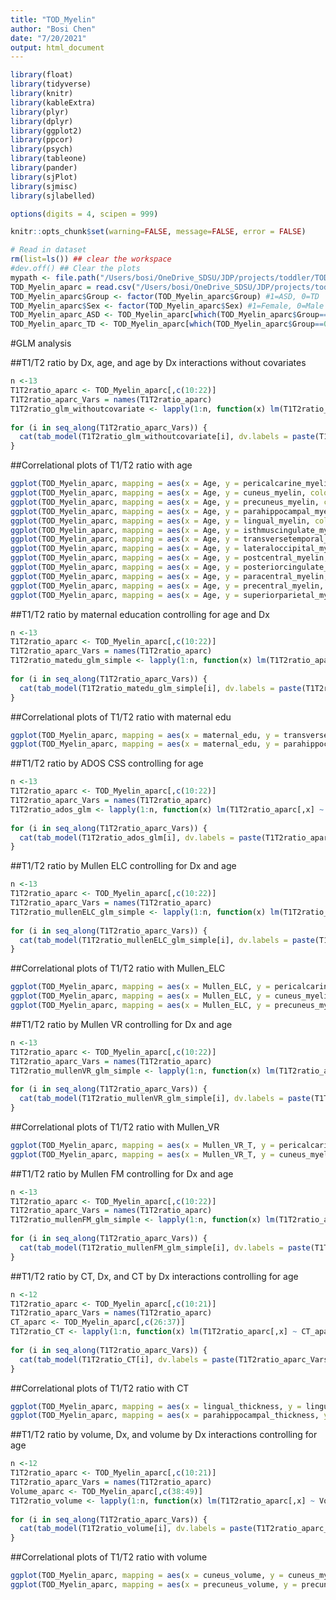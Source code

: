 ```yaml
---
title: "TOD_Myelin"
author: "Bosi Chen"
date: "7/20/2021"
output: html_document
---
```


```r
library(float)
library(tidyverse)
library(knitr)
library(kableExtra)
library(plyr)
library(dplyr)
library(ggplot2)
library(ppcor)
library(psych)
library(tableone)
library(pander)
library(sjPlot)
library(sjmisc)
library(sjlabelled)

options(digits = 4, scipen = 999)

knitr::opts_chunk$set(warning=FALSE, message=FALSE, error = FALSE)
```

```r
# Read in dataset
rm(list=ls()) ## clear the workspace
#dev.off() ## Clear the plots
mypath <- file.path("/Users/bosi/OneDrive_SDSU/JDP/projects/toddler/TOD_Myelin")
TOD_Myelin_aparc = read.csv("/Users/bosi/OneDrive_SDSU/JDP/projects/toddler/TOD_Myelin/Toddler_Myelin_aparc_2020July.csv", na.strings = c("", "NA"), header = TRUE)
TOD_Myelin_aparc$Group <- factor(TOD_Myelin_aparc$Group) #1=ASD, 0=TD
TOD_Myelin_aparc$Sex <- factor(TOD_Myelin_aparc$Sex) #1=Female, 0=Male
TOD_Myelin_aparc_ASD <- TOD_Myelin_aparc[which(TOD_Myelin_aparc$Group==1),]
TOD_Myelin_aparc_TD <- TOD_Myelin_aparc[which(TOD_Myelin_aparc$Group==0),]
```

#GLM analysis 
<!-- ##T1/T2 ratio by Dx, age, and age by Dx interactions controlling for sex and CNR  -->
<!-- ```{r, GLM of T1/T2 ratio by Dx age and age by Dx interaction, echo = FALSE, include = TRUE, results='asis'} -->
<!-- n <-13 -->
<!-- T1T2ratio_aparc <- TOD_Myelin_aparc[,c(10:22)] -->
<!-- T1T2ratio_aparc_Vars = names(T1T2ratio_aparc) -->
<!-- T1T2ratio_glm <- lapply(1:n, function(x) lm(T1T2ratio_aparc[,x] ~ Age + Group + Sex + gray_white_cnr + Age*Group, data=TOD_Myelin_aparc)) -->

<!-- for (i in seq_along(T1T2ratio_aparc_Vars)) { -->
<!--   cat(tab_model(T1T2ratio_glm[i], dv.labels = paste(T1T2ratio_aparc_Vars[[i]]))$knitr,"\n--------\n") -->
<!-- } -->

<!-- ``` -->

##T1/T2 ratio by Dx, age, and age by Dx interactions without covariates
```r
n <-13
T1T2ratio_aparc <- TOD_Myelin_aparc[,c(10:22)]
T1T2ratio_aparc_Vars = names(T1T2ratio_aparc)
T1T2ratio_glm_withoutcovariate <- lapply(1:n, function(x) lm(T1T2ratio_aparc[,x] ~ Age + Group + Age*Group, data=TOD_Myelin_aparc))
 
for (i in seq_along(T1T2ratio_aparc_Vars)) {
  cat(tab_model(T1T2ratio_glm_withoutcovariate[i], dv.labels = paste(T1T2ratio_aparc_Vars[[i]]))$knitr,"\n--------\n")
}

```

<!-- ##T1/T2 ratio by Dx, age, and age by Dx interactions controlling for sex, CNR, and TBV  -->
<!-- ```{r, GLM of T1/T2 ratio by Dx age and age by Dx interaction control for TBV, echo = FALSE, include = TRUE, results='asis'} -->
<!-- n <-13 -->
<!-- T1T2ratio_aparc <- TOD_Myelin_aparc[,c(10:22)] -->
<!-- T1T2ratio_aparc_Vars = names(T1T2ratio_aparc) -->
<!-- T1T2ratio_glm_tbv <- lapply(1:n, function(x) lm(T1T2ratio_aparc[,x] ~ Age + Group + Sex + gray_white_cnr + TBV + Age*Group, data=TOD_Myelin_aparc)) -->

<!-- for (i in seq_along(T1T2ratio_aparc_Vars)) { -->
<!--   cat(tab_model(T1T2ratio_glm_tbv[i], dv.labels = paste(T1T2ratio_aparc_Vars[[i]]))$knitr,"\n--------\n") -->
<!-- } -->

<!-- ``` -->


<!-- ##T1/T2 ratio by Dx and age controlling for sex and CNR  -->
<!-- ```{r, GLM of T1/T2 ratio by Dx and age, echo = FALSE, include = TRUE, results='asis'} -->
<!-- n <-13 -->
<!-- T1T2ratio_aparc <- TOD_Myelin_aparc[,c(10:22)] -->
<!-- T1T2ratio_aparc_Vars = names(T1T2ratio_aparc) -->
<!-- T1T2ratio_glm_simple <- lapply(1:n, function(x) lm(T1T2ratio_aparc[,x] ~ Age + Group + Sex + gray_white_cnr, data=TOD_Myelin_aparc)) -->

<!-- for (i in seq_along(T1T2ratio_aparc_Vars)) { -->
<!--   cat(tab_model(T1T2ratio_glm_simple[i], dv.labels = paste(T1T2ratio_aparc_Vars[[i]]))$knitr,"\n--------\n") -->
<!-- } -->

<!-- ``` -->

<!-- ##T1/T2 ratio by age in TD controlling for sex and CNR  -->
<!-- ```{r, GLM of T1/T2 ratio by age in TD, echo = FALSE, include = TRUE, results='asis'} -->
<!-- n <-13 -->
<!-- T1T2ratio_aparc_TD <- TOD_Myelin_aparc_TD[,c(10:22)] -->
<!-- T1T2ratio_aparc_Vars = names(T1T2ratio_aparc_TD) -->
<!-- T1T2ratio_age_TD <- lapply(1:n, function(x) lm(T1T2ratio_aparc_TD[,x] ~ Age + Sex + gray_white_cnr, data=TOD_Myelin_aparc_TD)) -->

<!-- for (i in seq_along(T1T2ratio_aparc_Vars)) { -->
<!--   cat(tab_model(T1T2ratio_age_TD[i], dv.labels = paste(T1T2ratio_aparc_Vars[[i]]))$knitr,"\n--------\n") -->
<!-- } -->

<!-- ``` -->

##Correlational plots of T1/T2 ratio with age 
```r

ggplot(TOD_Myelin_aparc, mapping = aes(x = Age, y = pericalcarine_myelin, colour = Dx)) + geom_point() + geom_smooth(method='lm', formula = y~x) + theme_bw()
ggplot(TOD_Myelin_aparc, mapping = aes(x = Age, y = cuneus_myelin, colour = Dx)) + geom_point() + geom_smooth(method='lm', formula = y~x) + theme_bw()
ggplot(TOD_Myelin_aparc, mapping = aes(x = Age, y = precuneus_myelin, colour = Dx)) + geom_point() + geom_smooth(method='lm', formula = y~x) + theme_bw()
ggplot(TOD_Myelin_aparc, mapping = aes(x = Age, y = parahippocampal_myelin, colour = Dx)) + geom_point() + geom_smooth(method='lm', formula = y~x) + theme_bw()
ggplot(TOD_Myelin_aparc, mapping = aes(x = Age, y = lingual_myelin, colour = Dx)) + geom_point() + geom_smooth(method='lm', formula = y~x) + theme_bw()
ggplot(TOD_Myelin_aparc, mapping = aes(x = Age, y = isthmuscingulate_myelin, colour = Dx)) + geom_point() + geom_smooth(method='lm', formula = y~x) + theme_bw()
ggplot(TOD_Myelin_aparc, mapping = aes(x = Age, y = transversetemporal_myelin, colour = Dx)) + geom_point() + geom_smooth(method='lm', formula = y~x) + theme_bw()
ggplot(TOD_Myelin_aparc, mapping = aes(x = Age, y = lateraloccipital_myelin, colour = Dx)) + geom_point() + geom_smooth(method='lm', formula = y~x) + theme_bw()
ggplot(TOD_Myelin_aparc, mapping = aes(x = Age, y = postcentral_myelin, colour = Dx)) + geom_point() + geom_smooth(method='lm', formula = y~x) + theme_bw()
ggplot(TOD_Myelin_aparc, mapping = aes(x = Age, y = posteriorcingulate_myelin, colour = Dx)) + geom_point() + geom_smooth(method='lm', formula = y~x) + theme_bw()
ggplot(TOD_Myelin_aparc, mapping = aes(x = Age, y = paracentral_myelin, colour = Dx)) + geom_point() + geom_smooth(method='lm', formula = y~x) + theme_bw()
ggplot(TOD_Myelin_aparc, mapping = aes(x = Age, y = precentral_myelin, colour = Dx)) + geom_point() + geom_smooth(method='lm', formula = y~x) + theme_bw()
ggplot(TOD_Myelin_aparc, mapping = aes(x = Age, y = superiorparietal_myelin, colour = Dx)) + geom_point() + geom_smooth(method='lm', formula = y~x) + theme_bw()

```

<!-- ##T1/T2 ratio by Dx, maternal education, and Dx by maternal education interactions controlling for age  -->
<!-- ```{r, GLM of T1/T2 ratio by Dx maternal edu and Dx by maternal edu interaction control for age, echo = FALSE, include = TRUE, results='asis'} -->
<!-- n <-13 -->
<!-- T1T2ratio_aparc <- TOD_Myelin_aparc[,c(10:22)] -->
<!-- T1T2ratio_aparc_Vars = names(T1T2ratio_aparc) -->
<!-- T1T2ratio_matedu_glm <- lapply(1:n, function(x) lm(T1T2ratio_aparc[,x] ~ Group + maternal_edu + Age + Group*maternal_edu, data=TOD_Myelin_aparc)) -->

<!-- for (i in seq_along(T1T2ratio_aparc_Vars)) { -->
<!--   cat(tab_model(T1T2ratio_matedu_glm[i], dv.labels = paste(T1T2ratio_aparc_Vars[[i]]))$knitr,"\n--------\n") -->
<!-- } -->

<!-- ``` -->

##T1/T2 ratio by maternal education controlling for age and Dx 
```r
n <-13
T1T2ratio_aparc <- TOD_Myelin_aparc[,c(10:22)]
T1T2ratio_aparc_Vars = names(T1T2ratio_aparc)
T1T2ratio_matedu_glm_simple <- lapply(1:n, function(x) lm(T1T2ratio_aparc[,x] ~maternal_edu + Group + Age, data=TOD_Myelin_aparc))
 
for (i in seq_along(T1T2ratio_aparc_Vars)) {
  cat(tab_model(T1T2ratio_matedu_glm_simple[i], dv.labels = paste(T1T2ratio_aparc_Vars[[i]]))$knitr,"\n--------\n")
}

```

##Correlational plots of T1/T2 ratio with maternal edu 
```r

ggplot(TOD_Myelin_aparc, mapping = aes(x = maternal_edu, y = transversetemporal_myelin, colour = Dx)) + geom_point() + geom_smooth(method='lm', formula = y~x) + theme_bw()
ggplot(TOD_Myelin_aparc, mapping = aes(x = maternal_edu, y = parahippocampal_myelin, colour = Dx)) + geom_point() + geom_smooth(method='lm', formula = y~x) + theme_bw()
```

##T1/T2 ratio by ADOS CSS controlling for age
```r
n <-13
T1T2ratio_aparc <- TOD_Myelin_aparc[,c(10:22)]
T1T2ratio_aparc_Vars = names(T1T2ratio_aparc)
T1T2ratio_ados_glm <- lapply(1:n, function(x) lm(T1T2ratio_aparc[,x] ~ ADOS_CSS + Age, data=TOD_Myelin_aparc))
 
for (i in seq_along(T1T2ratio_aparc_Vars)) {
  cat(tab_model(T1T2ratio_ados_glm[i], dv.labels = paste(T1T2ratio_aparc_Vars[[i]]))$knitr,"\n--------\n")
}

```
<!-- ##Correlational plots of T1/T2 ratio with ADOS CSS  -->
<!-- ```{r, correlational plots T1/T2 ratio with ADOS CSS, echo = FALSE, include = TRUE} -->
<!-- ggplot(TOD_Myelin_aparc, mapping = aes(x = ADOS_CSS, y = pericalcarine_myelin, colour = Dx)) + geom_point() + geom_smooth(method='lm', formula = y~x) + theme_bw() -->
<!-- ``` -->

<!-- ##T1/T2 ratio by Mullen ELC, DX, and Mullen ELC by Dx interaction controlling for age, sex, and CNR  -->
<!-- ```{r, GLM of T1/T2 ratio by Mullen ELC and Dx and Mullen ELC by Dx interaction controlling for age and sex and CNR, echo = FALSE, include = TRUE, results='asis'} -->
<!-- n <-13 -->
<!-- T1T2ratio_aparc <- TOD_Myelin_aparc[,c(10:22)] -->
<!-- T1T2ratio_aparc_Vars = names(T1T2ratio_aparc) -->
<!-- T1T2ratio_mullenELC_glm <- lapply(1:n, function(x) lm(T1T2ratio_aparc[,x] ~ Mullen_ELC + Group + Age + Sex + gray_white_cnr + Mullen_ELC*Group, data=TOD_Myelin_aparc)) -->

<!-- for (i in seq_along(T1T2ratio_aparc_Vars)) { -->
<!--   cat(tab_model(T1T2ratio_mullenELC_glm[i], dv.labels = paste(T1T2ratio_aparc_Vars[[i]]))$knitr,"\n--------\n") -->
<!-- } -->

<!-- ``` -->

##T1/T2 ratio by Mullen ELC controlling for Dx and age 
```r
n <-13
T1T2ratio_aparc <- TOD_Myelin_aparc[,c(10:22)]
T1T2ratio_aparc_Vars = names(T1T2ratio_aparc)
T1T2ratio_mullenELC_glm_simple <- lapply(1:n, function(x) lm(T1T2ratio_aparc[,x] ~ Mullen_ELC + Group + Age, data=TOD_Myelin_aparc))
 
for (i in seq_along(T1T2ratio_aparc_Vars)) {
  cat(tab_model(T1T2ratio_mullenELC_glm_simple[i], dv.labels = paste(T1T2ratio_aparc_Vars[[i]]))$knitr,"\n--------\n")
}

```

##Correlational plots of T1/T2 ratio with Mullen_ELC 
```r

ggplot(TOD_Myelin_aparc, mapping = aes(x = Mullen_ELC, y = pericalcarine_myelin, colour = Dx)) + geom_point() + geom_smooth(method='lm', formula = y~x) + theme_bw()
ggplot(TOD_Myelin_aparc, mapping = aes(x = Mullen_ELC, y = cuneus_myelin, colour = Dx)) + geom_point() + geom_smooth(method='lm', formula = y~x) + theme_bw()
ggplot(TOD_Myelin_aparc, mapping = aes(x = Mullen_ELC, y = precuneus_myelin, colour = Dx)) + geom_point() + geom_smooth(method='lm', formula = y~x) + theme_bw()

```

##T1/T2 ratio by Mullen VR controlling for Dx and age
```r
n <-13
T1T2ratio_aparc <- TOD_Myelin_aparc[,c(10:22)]
T1T2ratio_aparc_Vars = names(T1T2ratio_aparc)
T1T2ratio_mullenVR_glm_simple <- lapply(1:n, function(x) lm(T1T2ratio_aparc[,x] ~ Mullen_VR_T + Group + Age, data=TOD_Myelin_aparc))
 
for (i in seq_along(T1T2ratio_aparc_Vars)) {
  cat(tab_model(T1T2ratio_mullenVR_glm_simple[i], dv.labels = paste(T1T2ratio_aparc_Vars[[i]]))$knitr,"\n--------\n")
}

```

##Correlational plots of T1/T2 ratio with Mullen_VR 
```r

ggplot(TOD_Myelin_aparc, mapping = aes(x = Mullen_VR_T, y = pericalcarine_myelin, colour = Dx)) + geom_point() + geom_smooth(method='lm', formula = y~x) + theme_bw()
ggplot(TOD_Myelin_aparc, mapping = aes(x = Mullen_VR_T, y = cuneus_myelin, colour = Dx)) + geom_point() + geom_smooth(method='lm', formula = y~x) + theme_bw()

```

##T1/T2 ratio by Mullen FM controlling for Dx and age 
```r
n <-13
T1T2ratio_aparc <- TOD_Myelin_aparc[,c(10:22)]
T1T2ratio_aparc_Vars = names(T1T2ratio_aparc)
T1T2ratio_mullenFM_glm_simple <- lapply(1:n, function(x) lm(T1T2ratio_aparc[,x] ~ Mullen_FM_T + Group + Age, data=TOD_Myelin_aparc))
 
for (i in seq_along(T1T2ratio_aparc_Vars)) {
  cat(tab_model(T1T2ratio_mullenFM_glm_simple[i], dv.labels = paste(T1T2ratio_aparc_Vars[[i]]))$knitr,"\n--------\n")
}

```

##T1/T2 ratio by CT, Dx, and CT by Dx interactions controlling for age 
```r
n <-12
T1T2ratio_aparc <- TOD_Myelin_aparc[,c(10:21)]
T1T2ratio_aparc_Vars = names(T1T2ratio_aparc)
CT_aparc <- TOD_Myelin_aparc[,c(26:37)]
T1T2ratio_CT <- lapply(1:n, function(x) lm(T1T2ratio_aparc[,x] ~ CT_aparc[,x] + Age + Group + CT_aparc[,x]*Group, data=TOD_Myelin_aparc))
 
for (i in seq_along(T1T2ratio_aparc_Vars)) {
  cat(tab_model(T1T2ratio_CT[i], dv.labels = paste(T1T2ratio_aparc_Vars[[i]]))$knitr,"\n--------\n")
}

```

<!-- ##T1/T2 ratio by CT, Dx, and CT by Dx interactions controlling for age and TBV  -->
<!-- ```{r, GLM of T1/T2 ratio by CT Dx and CT by Dx interaction control for TBV, echo = FALSE, include = TRUE, results='asis'} -->
<!-- n <-12 -->
<!-- T1T2ratio_aparc <- TOD_Myelin_aparc[,c(10:21)] -->
<!-- T1T2ratio_aparc_Vars = names(T1T2ratio_aparc) -->
<!-- CT_aparc <- TOD_Myelin_aparc[,c(26:37)] -->
<!-- T1T2ratio_CT_tbv <- lapply(1:n, function(x) lm(T1T2ratio_aparc[,x] ~ CT_aparc[,x] + Age + Group + TBV + CT_aparc[,x]*Group, data=TOD_Myelin_aparc)) -->

<!-- for (i in seq_along(T1T2ratio_aparc_Vars)) { -->
<!--   cat(tab_model(T1T2ratio_CT_tbv[i], dv.labels = paste(T1T2ratio_aparc_Vars[[i]]))$knitr,"\n--------\n") -->
<!-- } -->
<!-- ``` -->

<!-- ##T1/T2 ratio by CT, controlling for Dx, age, sex, and CNR  -->
<!-- ```{r, GLM of T1/T2 ratio by CT, echo = FALSE, include = TRUE, results='asis'} -->
<!-- n <-12 -->
<!-- T1T2ratio_aparc <- TOD_Myelin_aparc[,c(10:21)] -->
<!-- T1T2ratio_aparc_Vars = names(T1T2ratio_aparc) -->
<!-- CT_aparc <- TOD_Myelin_aparc[,c(26:37)] -->
<!-- T1T2ratio_CT_simple <- lapply(1:n, function(x) lm(T1T2ratio_aparc[,x] ~ CT_aparc[,x] + Age + Group + Sex + gray_white_cnr, data=TOD_Myelin_aparc)) -->

<!-- for (i in seq_along(T1T2ratio_aparc_Vars)) { -->
<!--   cat(tab_model(T1T2ratio_CT_simple[i], dv.labels = paste(T1T2ratio_aparc_Vars[[i]]))$knitr,"\n--------\n") -->
<!-- } -->

<!-- ``` -->

<!-- ##T1/T2 ratio by CT in TD, controlling for age, sex, and CNR  -->
<!-- ```{r, GLM of T1/T2 ratio by CT in TD, echo = FALSE, include = TRUE, results='asis'} -->
<!-- n <-12 -->
<!-- T1T2ratio_aparc_TD <- TOD_Myelin_aparc_TD[,c(10:21)] -->
<!-- T1T2ratio_aparc_Vars = names(T1T2ratio_aparc) -->
<!-- CT_aparc_TD <- TOD_Myelin_aparc_TD[,c(26:37)] -->
<!-- T1T2ratio_CT_TD <- lapply(1:n, function(x) lm(T1T2ratio_aparc_TD[,x] ~ CT_aparc_TD[,x] + Age + Sex + gray_white_cnr, data=TOD_Myelin_aparc_TD)) -->

<!-- for (i in seq_along(T1T2ratio_aparc_Vars)) { -->
<!--   cat(tab_model(T1T2ratio_CT_TD[i], dv.labels = paste(T1T2ratio_aparc_Vars[[i]]))$knitr,"\n--------\n") -->
<!-- } -->
<!-- ``` -->

##Correlational plots of T1/T2 ratio with CT
```r

ggplot(TOD_Myelin_aparc, mapping = aes(x = lingual_thickness, y = lingual_myelin, colour = Dx)) + geom_point() + geom_smooth(method='lm', formula = y~x) + theme_bw()
ggplot(TOD_Myelin_aparc, mapping = aes(x = parahippocampal_thickness, y = parahippocampal_myelin, colour = Dx)) + geom_point() + geom_smooth(method='lm', formula = y~x) + theme_bw()

```

##T1/T2 ratio by volume, Dx, and volume by Dx interactions controlling for age
```r
n <-12
T1T2ratio_aparc <- TOD_Myelin_aparc[,c(10:21)]
T1T2ratio_aparc_Vars = names(T1T2ratio_aparc)
Volume_aparc <- TOD_Myelin_aparc[,c(38:49)]
T1T2ratio_volume <- lapply(1:n, function(x) lm(T1T2ratio_aparc[,x] ~ Volume_aparc[,x] + Age + Group + Volume_aparc[,x]*Group, data=TOD_Myelin_aparc))
 
for (i in seq_along(T1T2ratio_aparc_Vars)) {
  cat(tab_model(T1T2ratio_volume[i], dv.labels = paste(T1T2ratio_aparc_Vars[[i]]))$knitr,"\n--------\n")
}
```

<!-- ##T1/T2 ratio by volume, Dx, and volume by Dx interactions controlling for age and TBV  -->
<!-- ```{r, GLM of T1/T2 ratio by volume Dx and volume by Dx interaction control for TBV, echo = FALSE, include = TRUE, results='asis'} -->
<!-- n <-12 -->
<!-- T1T2ratio_aparc <- TOD_Myelin_aparc[,c(10:21)] -->
<!-- T1T2ratio_aparc_Vars = names(T1T2ratio_aparc) -->
<!-- Volume_aparc <- TOD_Myelin_aparc[,c(38:49)] -->
<!-- T1T2ratio_volume_tbv <- lapply(1:n, function(x) lm(T1T2ratio_aparc[,x] ~ Volume_aparc[,x] + Age + Group + TBV + Volume_aparc[,x]*Group, data=TOD_Myelin_aparc)) -->

<!-- for (i in seq_along(T1T2ratio_aparc_Vars)) { -->
<!--   cat(tab_model(T1T2ratio_volume_tbv[i], dv.labels = paste(T1T2ratio_aparc_Vars[[i]]))$knitr,"\n--------\n") -->
<!-- } -->

<!-- ``` -->

<!-- ##T1/T2 ratio by volume controlling for Dx, age, sex, and CNR  -->
<!-- ```{r, GLM of T1/T2 ratio by volume, echo = FALSE, include = TRUE, results='asis'} -->
<!-- n <-12 -->
<!-- T1T2ratio_aparc <- TOD_Myelin_aparc[,c(10:21)] -->
<!-- T1T2ratio_aparc_Vars = names(T1T2ratio_aparc) -->
<!-- Volume_aparc <- TOD_Myelin_aparc[,c(38:49)] -->
<!-- T1T2ratio_volume_simple <- lapply(1:n, function(x) lm(T1T2ratio_aparc[,x] ~ Volume_aparc[,x] + Age + Group + Sex + gray_white_cnr, data=TOD_Myelin_aparc)) -->

<!-- for (i in seq_along(T1T2ratio_aparc_Vars)) { -->
<!--   cat(tab_model(T1T2ratio_volume_simple[i], dv.labels = paste(T1T2ratio_aparc_Vars[[i]]))$knitr,"\n--------\n") -->
<!-- } -->

<!-- ``` -->

<!-- ##T1/T2 ratio by volume in TD controlling for age, sex, and CNR  -->
<!-- ```{r, GLM of T1/T2 ratio by volume in TD, echo = FALSE, include = TRUE, results='asis'} -->
<!-- n <-12 -->
<!-- T1T2ratio_aparc_TD <- TOD_Myelin_aparc_TD[,c(10:21)] -->
<!-- T1T2ratio_aparc_Vars = names(T1T2ratio_aparc) -->
<!-- Volume_aparc_TD <- TOD_Myelin_aparc_TD[,c(38:49)] -->
<!-- T1T2ratio_volume_TD <- lapply(1:n, function(x) lm(T1T2ratio_aparc_TD[,x] ~ Volume_aparc_TD[,x] + Age + Sex + gray_white_cnr, data=TOD_Myelin_aparc_TD)) -->

<!-- for (i in seq_along(T1T2ratio_aparc_Vars)) { -->
<!--   cat(tab_model(T1T2ratio_volume_TD[i], dv.labels = paste(T1T2ratio_aparc_Vars[[i]]))$knitr,"\n--------\n") -->
<!-- } -->

<!-- ``` -->

##Correlational plots of T1/T2 ratio with volume
```r

ggplot(TOD_Myelin_aparc, mapping = aes(x = cuneus_volume, y = cuneus_myelin, colour = Dx)) + geom_point() + geom_smooth(method='lm', formula = y~x) + theme_bw()
ggplot(TOD_Myelin_aparc, mapping = aes(x = precuneus_volume, y = precuneus_myelin, colour = Dx)) + geom_point() + geom_smooth(method='lm', formula = y~x) + theme_bw()

```
